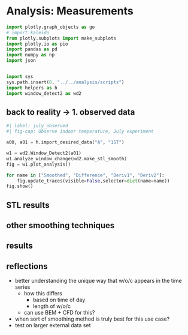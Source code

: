 # Analysis: Measurements 

```python
import plotly.graph_objects as go
# import kaleido
from plotly.subplots import make_subplots
import plotly.io as pio
import pandas as pd
import numpy as np
import json


import sys
sys.path.insert(0, "../../analysis/scripts")
import helpers as h
import window_detect2 as wd2

```

## back to reality -> 1. observed data 
<!-- TODO: real vs observed data   -->
```python
#| label: july_observed
#| fig-cap: Observe indoor temperature, July experiment 

a00, a01 = h.import_desired_data("A", "15T")

w1 = wd2.Window_Detect2(a01)
w1.analyze_window_change(wd2.make_stl_smooth)
fig = w1.plot_analysis()

for name in ["Smoothed", "Difference", "Deriv1", "Deriv2"]:
    fig.update_traces(visible=False,selector=dict(name=name))
fig.show()

```

## STL results 
<!-- TODO: STL figure-->

## other smoothing techniques 
<!-- TODO: othe rsmoothing technique figures -->


## results 
<!-- TODO: de raultin de roy metrics + compare to other ML methods on same data  -->


## reflections 
- better understanding the unique way that w/o/c appears in the time series
  - how this differs 
    - based on time of day 
    - length of w/o/c
  - can use BEM + CFD for this?
- when sort of smoothing method is truly best for this use case?
- test on larger external data set 
<!-- TODO: progress on cfd so far?  -->